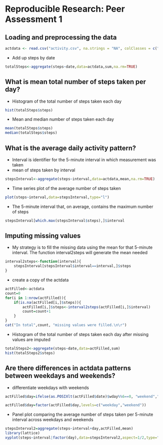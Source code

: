 Reproducible Research: Peer Assessment 1
===================================================


## Loading and preprocessing the data
```r
actdata <- read.csv("activity.csv", na.strings = "NA", colClasses = c("numeric","Date","numeric"))
```
* Add up steps by date
```r
totalSteps<-aggregate(steps~date,data=actdata,sum,na.rm=TRUE)
```

## What is mean total number of steps taken per day?
* Histogram of the total number of steps taken each day
```r
hist(totalSteps$steps)
```
* Mean and median number of steps taken each day
```r
mean(totalSteps$steps)
median(totalSteps$steps)
```
## What is the average daily activity pattern?
* Interval is identifier for the 5-minute interval in which measurement was taken
* mean of steps taken by interval
```r
stepsInterval<-aggregate(steps~interval,data=actdata,mean,na.rm=TRUE)
```
* Time series plot of the average number of steps taken
```r
plot(steps~interval,data=stepsInterval,type="l")
```
* The 5-minute interval that, on average, contains the maximum number of steps
```r
stepsInterval[which.max(stepsInterval$steps),]$interval
```
## Imputing missing values

* My strategy is to fill the missing data using the mean for that 5-minute interval. The function interval2steps will generate the mean needed
```r
interval2steps<-function(interval){
    stepsInterval[stepsInterval$interval==interval,]$steps
}
```
* create a copy of the actdata

```r
actFilled<-actdata 
count=0 
for(i in 1:nrow(actFilled)){
    if(is.na(actFilled[i,]$steps)){
        actFilled[i,]$steps<-interval2steps(actFilled[i,]$interval)
        count=count+1
    }
}
cat("In total",count, "missing values were filled.\n\r") 
```
* Histogram of the total number of steps taken each day after missing values are imputed
```r
totalSteps2<-aggregate(steps~date,data=actFilled,sum)
hist(totalSteps2$steps)
```
## Are there differences in actdata patterns between weekdays and weekends?

* differentiate weekdays with weekends
```r
actFilled$day=ifelse(as.POSIXlt(actFilled$date)$wday%%6==0, "weekend","weekday")

actFilled$day=factor(actFilled$day,levels=c("weekday","weekend"))
```
* Panel plot comparing the average number of steps taken per 5-minute interval across weekdays and weekends
```r
stepsInterval2=aggregate(steps~interval+day,actFilled,mean)
library(lattice)
xyplot(steps~interval|factor(day),data=stepsInterval2,aspect=1/2,type="l")
```